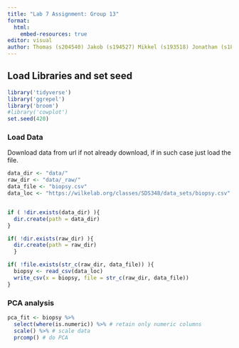 ```yaml
---
title: "Lab 7 Assignment: Group 13"
format:
  html:
    embed-resources: true
editor: visual
author: Thomas (s204540) Jakob (s194527) Mikkel (s193518) Jonathan (s184243) El Mehdi (s194533)
---
```


## **Load Libraries and set seed**

```r
library('tidyverse') 
library('ggrepel')
library('broom')
#library('cowplot')
set.seed(420)
```

### **Load Data**

Download data from url if not already download, if in such case just load the file.

```r
data_dir <- "data/"
raw_dir <- "data/_raw/" 
data_file <- "biopsy.csv"
data_loc <- "https://wilkelab.org/classes/SDS348/data_sets/biopsy.csv"


if ( !dir.exists(data_dir) ){
  dir.create(path = data_dir)
}

if( !dir.exists(raw_dir) ){
  dir.create(path = raw_dir) 
  } 

if( !file.exists(str_c(raw_dir, data_file)) ){
  biopsy <- read_csv(data_loc)
  write_csv(x = biopsy, file = str_c(raw_dir, data_file))
}
```

### PCA analysis
```r
pca_fit <- biopsy %>% 
  select(where(is.numeric)) %>% # retain only numeric columns
  scale() %>% # scale data
  prcomp() # do PCA
```

